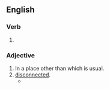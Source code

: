==English==

===Verb===
{{head|en|verb form}}

# {{en-past of|dislocate}}

===Adjective===
{{en-adj}}

# In a place other than which is usual.
# [[disconnected]].
#* {{quote-web|en|url=https://investmentresearchdynamics.com/new-home-sales-lumber-and-houston-are-crashing/|title=New Home Sales: Lumber And Houston Are Crashing|date=2015-04-13|accessdate=2020-12-01|work=Investment Research Dynamics|passage=Every day the stock market is pushed higher by the Fed, it becomes more '''dislocated''' from reality. The homebuilder stocks are more '''dislocated''' from fundamental reality now than they were at the peak of the bubble.}}
